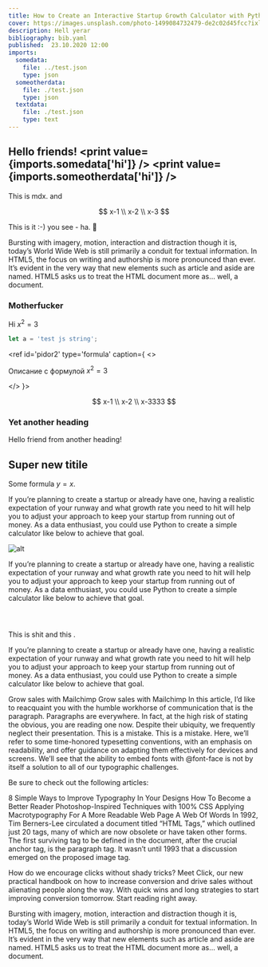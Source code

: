 ```yaml
---
title: How to Create an Interactive Startup Growth Calculator with Python
cover: https://images.unsplash.com/photo-1499084732479-de2c02d45fcc?ixlib=rb-1.2.1&ixid=eyJhcHBfaWQiOjEyMDd9&w=1000&q=80
description: Hell yerar
bibliography: bib.yaml
published:  23.10.2020 12:00
imports:
  somedata:
    file: ../test.json
    type: json
  someotherdata:
    file: ./test.json
    type: json
  textdata:
    file: ./test.json
    type: text
---
```


<toc />

## Hello friends! <print value={imports.somedata['hi']} />  <print value={imports.someotherdata['hi']} />

This is mdx. and <print value={description} />

<ref id='pidor' type='formula' caption='Хорошая формула'>

$$
x-1 \\
x-2 \\
x-3
$$

</ref>

This is it  :-) you see - ha. :dog: <ref id='pidor2' type='formula' />

Bursting with imagery, motion, interaction and distraction though it is, today’s World Wide Web is still primarily a conduit for textual information. In HTML5, the focus on writing and authorship is more pronounced than ever. It’s evident in the very way that new elements such as article and aside are named. HTML5 asks us to treat the HTML document more as… well, a document.

### Motherfucker

Hi $x^2=3$

<ref caption='Hello'>

```js
let a = 'test js string';
```

</ref>

<ref id='pidor2' type='formula' caption={
<>

Описание с формулой $x^2=3$

</>
}>

$$
x-1 \\
x-2 \\
x-3333
$$

</ref>

### Yet another heading

Hello friend from another heading!

## Super new titile

Some formula $y=x$.

<ref id='pic1' type='image'>
<plot
        data={[
          {
            x: [1, 2, 3],
            y: [2, 6, 3],
            type: 'scatter',
            mode: 'lines+markers',
            marker: {color: 'red'},
          },
          {type: 'bar', x: [1, 2, 3], y: [2, 5, 3]},
        ]}
        layout={ {width: 320, height: 240, title: 'A Fancy Plot'} }
      />
</ref>

If you’re planning to create a startup or already have one, having a realistic expectation of your runway and what growth rate you need to hit will help you to adjust your approach to keep your startup from running out of money. As a data enthusiast, you could use Python to create a simple calculator like below to achieve that goal.

![alt](../yaktocat.png)

If you’re planning to create a startup or already have one, having a realistic expectation of your runway and what growth rate you need to hit will help you to adjust your approach to keep your startup from running out of money. As a data enthusiast, you could use Python to create a simple calculator like below to achieve that goal.

<code className='hljs language-json'>
  <print value={imports.textdata} />
</code>

This is shit <bibref id='super' /> and this <bibref id='super2' />.

If you’re planning to create a startup or already have one, having a realistic expectation of your runway and what growth rate you need to hit will help you to adjust your approach to keep your startup from running out of money. As a data enthusiast, you could use Python to create a simple calculator like below to achieve that goal.

Grow sales with Mailchimp
Grow sales with Mailchimp
In this article, I’d like to reacquaint you with the humble workhorse of communication that is the paragraph. Paragraphs are everywhere. In fact, at the high risk of stating the obvious, you are reading one now. Despite their ubiquity, we frequently neglect their presentation. This is a mistake.
This is a mistake. Here, we’ll refer to some time-honored typesetting conventions, with an emphasis on readability, and offer guidance on adapting them effectively for devices and screens. We’ll see that the ability to embed fonts with @font-face is not by itself a solution to all of our typographic challenges.

Be sure to check out the following articles:

8 Simple Ways to Improve Typography In Your Designs
How To Become a Better Reader
Photoshop-Inspired Techniques with 100% CSS
Applying Macrotypography For A More Readable Web Page
A Web Of Words
In 1992, Tim Berners-Lee circulated a document titled “HTML Tags,” which outlined just 20 tags, many of which are now obsolete or have taken other forms. The first surviving tag to be defined in the document, after the crucial anchor tag, is the paragraph tag. It wasn’t until 1993 that a discussion emerged on the proposed image tag.

How do we encourage clicks without shady tricks? Meet Click, our new practical handbook on how to increase conversion and drive sales without alienating people along the way. With quick wins and long strategies to start improving conversion tomorrow. Start reading right away.

Bursting with imagery, motion, interaction and distraction though it is, today’s World Wide Web is still primarily a conduit for textual information. In HTML5, the focus on writing and authorship is more pronounced than ever. It’s evident in the very way that new elements such as article and aside are named. HTML5 asks us to treat the HTML document more as… well, a document.

<bibliography />
